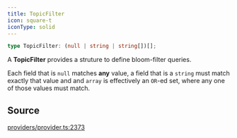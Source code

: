 ```yaml
---
title: TopicFilter
icon: square-t
iconType: solid
---
```


```ts
type TopicFilter: (null | string | string[])[];
```

A **TopicFilter** provides a struture to define bloom-filter queries.

Each field that is `null` matches **any** value, a field that is a `string` must match exactly that value and and
`array` is effectively an `OR`-ed set, where any one of those values must match.

## Source

[providers/provider.ts:2373](https://github.com/dominant-strategies/quais-6.js/blob/38982dd013eed052e945fa3a33303bbe7a712e35/src/providers/provider.ts#L2373)
